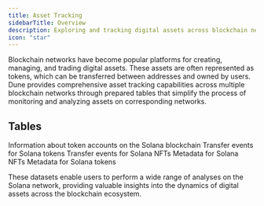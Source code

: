 ```yaml
---
title: Asset Tracking
sidebarTitle: Overview
description: Exploring and tracking digital assets across blockchain networks.
icon: "star"
---
```


Blockchain networks have become popular platforms for creating, managing, and trading digital assets. These assets are often represented as tokens, which can be transferred between addresses and owned by users. Dune provides comprehensive asset tracking capabilities across multiple blockchain networks through prepared tables that simplify the process of monitoring and analyzing assets on corresponding networks.

## Tables

<CardGroup cols={2}>
  <Card title="Token Accounts" icon="piggy-bank" href="/data-catalog/curated/solana/asset-tracking/solana-token-accounts">
    Information about token accounts on the Solana blockchain
  </Card>

  <Card title="Token Transfers" icon="arrow-right" href="/data-catalog/curated/solana/asset-tracking/solana-token-transfers">
    Transfer events for Solana tokens
  </Card>

  <Card title="NFT Transfers" icon="arrow-left" href="/data-catalog/curated/solana/asset-tracking/solana-nft-transfers">
    Transfer events for Solana NFTs 
  </Card>

  <Card title="NFT Metadata" icon="hexagon-vertical-nft" href="/data-catalog/curated/solana/asset-tracking/solana-nft-metadata">
    Metadata for Solana NFTs
  </Card>
  <Card title="Token Metadata" icon="piggy-bank" href="/data-catalog/curated/solana/asset-tracking/solana-token-metadata">
    Metadata for Solana tokens
  </Card>
</CardGroup>

These datasets enable users to perform a wide range of analyses on the Solana network, providing valuable insights into the dynamics of digital assets across the blockchain ecosystem.
